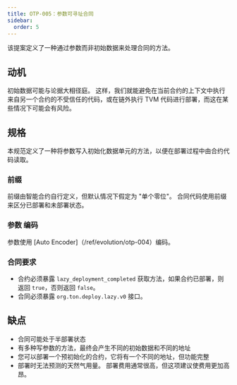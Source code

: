 ```yaml
---
title: OTP-005：参数可寻址合同
sidebar:
  order: 5
---
```


该提案定义了一种通过参数而非初始数据来处理合同的方法。

## 动机

初始数据可能与论据大相径庭。 这样，我们就能避免在当前合约的上下文中执行来自另一个合约的不受信任的代码，或在链外执行 TVM 代码进行部署，而这在某些情况下可能会有风险。

## 规格

本规范定义了一种将参数写入初始化数据单元的方法，以便在部署过程中由合约代码读取。

### 前缀

前缀由智能合约自行定义，但默认情况下假定为 "单个零位"。 合同代码使用前缀来区分已部署和未部署状态。

### 参数 编码

参数使用 [Auto Encoder]（/ref/evolution/otp-004）编码。

### 合同要求

- 合约必须暴露 `lazy_deployment_completed` 获取方法，如果合约已部署，则返回 `true`，否则返回 `false`。
- 合同必须暴露 `org.ton.deploy.lazy.v0` 接口。

## 缺点

- 合同可能处于半部署状态
- 有多种写参数的方法，最终会产生不同的初始数据和不同的地址
- 您可以部署一个预初始化的合约，它将有一个不同的地址，但功能完整
- 部署时无法预测的天然气用量。 部署费用通常很高，但这项建议使费用更加高昂。
